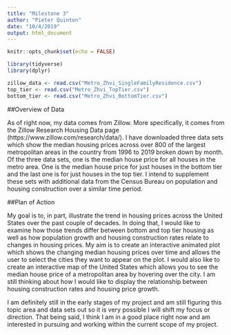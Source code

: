 ```yaml
---
title: "Milestone 3"
author: "Pieter Quinton"
date: "10/4/2019"
output: html_document
---
```


```r
knitr::opts_chunk$set(echo = FALSE)

library(tidyverse)
library(dplyr)
```

```r
zillow_data <- read.csv("Metro_Zhvi_SingleFamilyResidence.csv")
top_tier <- read.csv("Metro_Zhvi_TopTier.csv")
bottom_tier <- read.csv("Metro_Zhvi_BottomTier.csv")
```

##Overview of Data  

As of right now, my data comes from Zillow. More specifically, it comes from the Zillow Research Housing Data page (https://www.zillow.com/research/data/). I have downloaded three data sets which show the median housing prices across over 800 of the largest metropolitan areas in the country from 1996 to 2019 broken down by month. Of the three data sets, one is the median house price for all houses in the metro area. One is the median house price for just houses in the bottom tier and the last one is for just houses in the top tier. I intend to supplement these sets with additional data from the Census Bureau on population and housing construction over a similar time period. 

##Plan of Action  

My goal is to, in part, illustrate the trend in housing prices across the United States over the past couple of decades. In doing that, I would like to examine how those trends differ between bottom and top tier housing as well as how population growth and housing construction rates relate to changes in housing prices. My aim is to create an interactive animated plot which shows the changing median housing prices over time and allows the user to select the cities they want to appear on the plot. I would also like to create an interactive map of the United States which allows you to see the median house price of a metropolitan area by hovering over the city. I am still thinking about how I would like to display the relationship between housing construction rates and housing price growth.  

I am definitely still in the early stages of my project and am still figuring this topic area and data sets out so it is very possible I will shift my focus or direction. That being said, I think I am in a good place right now and am interested in pursuing and working within the current scope of my project. 
